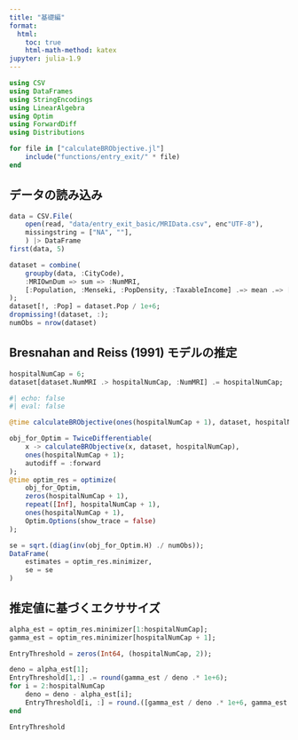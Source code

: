 ```yaml
---
title: "基礎編"
format:
  html:
    toc: true
    html-math-method: katex
jupyter: julia-1.9
---
```


```julia
using CSV
using DataFrames
using StringEncodings
using LinearAlgebra
using Optim
using ForwardDiff
using Distributions
```

```julia
for file in ["calculateBRObjective.jl"]
    include("functions/entry_exit/" * file)
end
```

## データの読み込み

```julia
data = CSV.File(
    open(read, "data/entry_exit_basic/MRIData.csv", enc"UTF-8"),
    missingstring = ["NA", ""],
    ) |> DataFrame
first(data, 5)
```

```julia
dataset = combine(
    groupby(data, :CityCode),
    :MRIOwnDum => sum => :NumMRI,
    [:Population, :Menseki, :PopDensity, :TaxableIncome] .=> mean .=> [:Pop, :Menseki, :PopDen, :Income],   
);
dataset[!, :Pop] = dataset.Pop / 1e+6;
dropmissing!(dataset, :);
numObs = nrow(dataset)
```

## Bresnahan and Reiss (1991) モデルの推定

```julia
hospitalNumCap = 6;
dataset[dataset.NumMRI .> hospitalNumCap, :NumMRI] .= hospitalNumCap;
```

```julia
#| echo: false
#| eval: false

@time calculateBRObjective(ones(hospitalNumCap + 1), dataset, hospitalNumCap)
```

```julia
obj_for_Optim = TwiceDifferentiable(
    x -> calculateBRObjective(x, dataset, hospitalNumCap),
    ones(hospitalNumCap + 1);
    autodiff = :forward
);
@time optim_res = optimize(
    obj_for_Optim,
    zeros(hospitalNumCap + 1),
    repeat([Inf], hospitalNumCap + 1),
    ones(hospitalNumCap + 1),
    Optim.Options(show_trace = false)
);
```

```julia
se = sqrt.(diag(inv(obj_for_Optim.H) ./ numObs));
DataFrame(
    estimates = optim_res.minimizer,
    se = se
)
```

## 推定値に基づくエクササイズ

```julia
alpha_est = optim_res.minimizer[1:hospitalNumCap];
gamma_est = optim_res.minimizer[hospitalNumCap + 1];

EntryThreshold = zeros(Int64, (hospitalNumCap, 2));

deno = alpha_est[1];
EntryThreshold[1,:] .= round(gamma_est / deno .* 1e+6);
for i = 2:hospitalNumCap
    deno = deno - alpha_est[i];
    EntryThreshold[i, :] = round.([gamma_est / deno .* 1e+6, gamma_est / deno .* 1e+6 / i]);
end

EntryThreshold    
```

